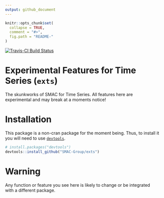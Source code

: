 ```yaml
---
output: github_document
---
```


```r
knitr::opts_chunk$set(
  collapse = TRUE,
  comment = "#>",
  fig.path = "README-"
)
```

[![Travis-CI Build Status](https://travis-ci.org/SMAC-Group/exts.svg?branch=master)](https://travis-ci.org/SMAC-Group/exts)

# Experimental Features for Time Series (`exts`)

The skunkworks of SMAC for Time Series. All features here are experimental
and may break at a moments notice! 

# Installation

This package is a non-cran package for the moment being. Thus, to install it
you will need to use [`devtools`](https://github.com/hadley/devtools).

```r
# install.packages("devtools")
devtools::install_github("SMAC-Group/exts")
```

# Warning

Any function or feature you see here is likely to change or be integrated with
a different package.
